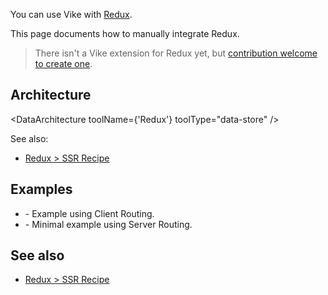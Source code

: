 
You can use Vike with [Redux](https://redux.js.org).

This page documents how to manually integrate Redux.

> There isn't a <Link href="/extensions">Vike extension</Link> for Redux yet, but [contribution welcome to create one](https://github.com/vikejs/vike/issues/1715).


## Architecture

<DataArchitecture
  toolName={'Redux'}
  toolType="data-store"
/>

See also:
- [Redux > SSR Recipe](https://redux.js.org/recipes/server-rendering)


## Examples

- <Example timestamp="2023.12" repo="brillout/vike-with-redux" /> - Example using <Link href="/client-routing">Client Routing</Link>.
- <Example timestamp="2023.10" repo="brillout/vike-with-redux_minimal-example" /> - Minimal example using <Link href="/server-routing">Server Routing</Link>.


## See also
- [Redux > SSR Recipe](https://redux.js.org/recipes/server-rendering)
